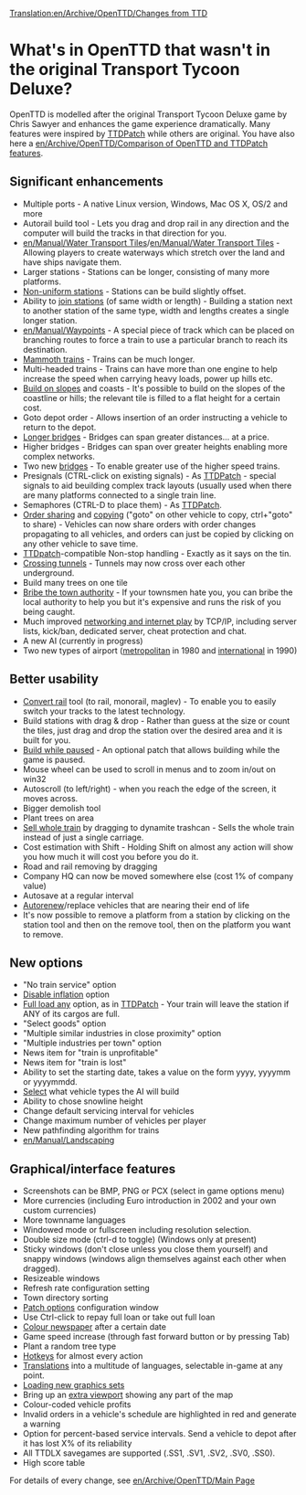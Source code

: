 [[Translation:en/Archive/OpenTTD/Changes from TTD]]
=What's in OpenTTD that wasn't in the original Transport Tycoon Deluxe?=

OpenTTD is modelled after the original Transport Tycoon Deluxe game by Chris Sawyer and enhances the game experience dramatically. Many features were inspired by [http://www.ttdpatch.net/ TTDPatch] while others are original. You have also here a [[en/Archive/OpenTTD/Comparison of OpenTTD and TTDPatch features]].

==Significant enhancements==

* Multiple ports - A native Linux version, Windows, Mac OS X, OS/2 and more
* Autorail build tool - Lets you drag and drop rail in any direction and the computer will build the tracks in that direction for you.
* [[en/Manual/Water Transport Tiles]]/[[en/Manual/Water Transport Tiles]] - Allowing players to create waterways which stretch over the land and have ships navigate them.
* Larger stations - Stations can be longer, consisting of many more platforms.
* [[en/Archive/Manual/Settings/Nonuniform stations|Non-uniform stations]] - Stations can be build slightly offset.
* Ability to [[en/Archive/Manual/Settings/Join train stations|join stations]] (of same width or length) - Building a station next to another station of the same type, width and lengths creates a single longer station.
* [[en/Manual/Waypoints]] - A special piece of track which can be placed on branching routes to force a train to use a particular branch to reach its destination.
* [[en/Archive/Manual/Settings/Mammoth trains|Mammoth trains]] - Trains can be much longer.
* Multi-headed trains - Trains can have more than one engine to help increase the speed when carrying heavy loads, power up hills etc.
* [[en/Archive/Manual/Settings/Build on slopes|Build on slopes]] and coasts - It's possible to build on the slopes of the coastline or hills; the relevant tile is filled to a flat height for a certain cost.
* Goto depot order - Allows insertion of an order instructing a vehicle to return to the depot.
* [[en/Archive/Manual/Settings/Longer bridges|Longer bridges]] - Bridges can span greater distances... at a price.
* Higher bridges - Bridges can span over greater heights enabling more complex networks.
* Two new [[en/Manual/Bridges|bridges]] - To enable greater use of the higher speed trains.
* Presignals (CTRL-click on existing signals) - As [http://www.ttdpatch.net/ TTDPatch] - special signals to aid beuilding complex track layouts (usually used when there are many platforms connected to a single train line.
* Semaphores (CTRL-D to place them) - As [http://www.ttdpatch.net/ TTDPatch].
* [[en/Manual/Orders|Order sharing]] and [[en/Manual/Orders|copying]] ("goto" on other vehicle to copy, ctrl+"goto" to share) - Vehicles can now share orders with order changes propagating to all vehicles, and orders can just be copied by clicking on any other vehicle to save time.
* [http://www.ttdpatch.net/ TTDpatch]-compatible Non-stop handling - Exactly as it says on the tin.
* [[en/Archive/Manual/Crossing tunnels|Crossing tunnels]] - Tunnels may now cross over each other underground.
* Build many trees on one tile
* [[en/Archive/Manual/Settings/Bribe authority|Bribe the town authority]] - If your townsmen hate you, you can bribe the local authority to help you but it's expensive and runs the risk of you being caught.
* Much improved [[en/Manual/Multiplayer|networking and internet play]] by TCP/IP, including server lists, kick/ban, dedicated server, cheat protection and chat.
* A new AI (currently in progress)
* Two new types of airport ([[en/Manual/Airports|metropolitan]] in 1980 and [[en/Manual/Airports|international]] in 1990)

==Better usability==

* [[en/Manual/Convert rail|Convert rail]] tool (to rail, monorail, maglev) - To enable you to easily switch your tracks to the latest technology.
* Build stations with drag & drop - Rather than guess at the size or count the tiles, just drag and drop the station over the desired area and it is built for you.
* [[en/Archive/Manual/Settings/Build in pause|Build while paused]] - An optional patch that allows building while the game is paused.
* Mouse wheel can be used to scroll in menus and to zoom in/out on win32
* Autoscroll (to left/right) - when you reach the edge of the screen, it moves across.
* Bigger demolish tool
* Plant trees on area
* [[en/Manual/Sell entire train|Sell whole train]] by dragging to dynamite trashcan - Sells the whole train instead of just a single carriage.
* Cost estimation with Shift - Holding Shift on almost any action will show you how much it will cost you before you do it.
* Road and rail removing by dragging
* Company HQ can now be moved somewhere else (cost 1% of company value)
* Autosave at a regular interval
* [[en/Archive/Manual/Settings/Advanced Settings/Vehicles|Autorenew]]/replace vehicles that are nearing their end of life
* It's now possible to remove a platform from a station by clicking on the station tool and then on the remove tool, then on the platform you want to remove.

==New options==

* "No train service" option
* [[en/Archive/Manual/Settings/Disable inflation|Disable inflation]] option
* [[en/Archive/Manual/Settings/Full load any cargo|Full load any]] option, as in [http://www.ttdpatch.net/ TTDPatch] - Your train will leave the station if ANY of its cargos are full.
* "Select goods" option
* "Multiple similar industries in close proximity" option
* "Multiple industries per town" option
* News item for "train is unprofitable"
* News item for "train is lost"
* Ability to set the starting date, takes a value on the form yyyy, yyyymm or yyyymmdd.
* [[en/Archive/Manual/Settings/Disable AI vehicles|Select]] what vehicle types the AI will build
* Ability to chose snowline height
* Change default servicing interval for vehicles
* Change maximum number of vehicles per player
* New pathfinding algorithm for trains
* [[en/Manual/Landscaping]]

==Graphical/interface features==

* Screenshots can be BMP, PNG or PCX (select in game options menu)
* More currencies (including Euro introduction in 2002 and your own custom currencies)
* More townname languages
* Windowed mode or fullscreen including resolution selection.
* Double size mode (ctrl-d to toggle) (Windows only at present)
* Sticky windows (don't close unless you close them yourself) and snappy windows (windows align themselves against each other when dragged).
* Resizeable windows
* Refresh rate configuration setting
* Town directory sorting
* [[en/Archive/Manual/Settings/Configuring patches|Patch options]] configuration window
* Use Ctrl-click to repay full loan or take out full loan
* [[en/Archive/Manual/Settings/Coloured newspaper|Colour newspaper]] after a certain date
* Game speed increase (through fast forward button or by pressing Tab)
* Plant a random tree type
* [[en/Manual/Hotkeys|Hotkeys]] for almost every action
* [[en/Archive/Community/Internationalization|Translations]] into a multitude of languages, selectable in-game at any point.
* [[en/Manual/NewGRF|Loading new graphics sets]]
* Bring up an [[en/Manual/Extra Viewport|extra viewport]] showing any part of the map
* Colour-coded vehicle profits
* Invalid orders in a vehicle's schedule are highlighted in red and generate a warning
* Option for percent-based service intervals. Send a vehicle to depot after it has lost X% of its reliability
* All TTDLX savegames are supported (.SS1, .SV1, .SV2, .SV0, .SS0). 
* High score table

For details of every change, see [[en/Archive/OpenTTD/Main Page]]